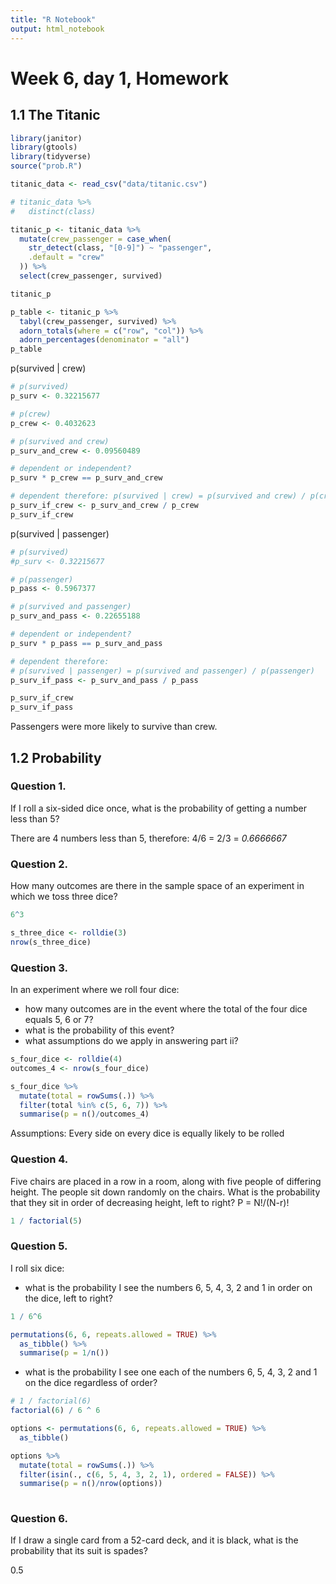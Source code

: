 ```yaml
---
title: "R Notebook"
output: html_notebook
---
```


# Week 6, day 1, Homework

## 1.1 The Titanic
```r
library(janitor)
library(gtools)
library(tidyverse)
source("prob.R")

titanic_data <- read_csv("data/titanic.csv")
```

```r
# titanic_data %>% 
#   distinct(class)

titanic_p <- titanic_data %>% 
  mutate(crew_passenger = case_when(
    str_detect(class, "[0-9]") ~ "passenger",
    .default = "crew"
  )) %>% 
  select(crew_passenger, survived)

titanic_p
```

```r
p_table <- titanic_p %>% 
  tabyl(crew_passenger, survived) %>% 
  adorn_totals(where = c("row", "col")) %>% 
  adorn_percentages(denominator = "all")
p_table
```
p(survived | crew)
```r
# p(survived)
p_surv <- 0.32215677

# p(crew)
p_crew <- 0.4032623

# p(survived and crew)
p_surv_and_crew <- 0.09560489

# dependent or independent?
p_surv * p_crew == p_surv_and_crew

# dependent therefore: p(survived | crew) = p(survived and crew) / p(crew)
p_surv_if_crew <- p_surv_and_crew / p_crew
p_surv_if_crew
```

p(survived | passenger)
```r
# p(survived)
#p_surv <- 0.32215677

# p(passenger)
p_pass <- 0.5967377

# p(survived and passenger)
p_surv_and_pass <- 0.22655188

# dependent or independent?
p_surv * p_pass == p_surv_and_pass

# dependent therefore: 
# p(survived | passenger) = p(survived and passenger) / p(passenger)
p_surv_if_pass <- p_surv_and_pass / p_pass
```

```r
p_surv_if_crew
p_surv_if_pass
```
Passengers were more likely to survive than crew.

## 1.2 Probability

### Question 1.
If I roll a six-sided dice once, what is the probability of getting a number less than 5?

There are 4 numbers less than 5, therefore: 4/6 = 2/3 = *0.6666667*

### Question 2.
How many outcomes are there in the sample space of an experiment in which we toss three dice?
```r
6^3

s_three_dice <- rolldie(3)
nrow(s_three_dice)
```

### Question 3.
In an experiment where we roll four dice:

* how many outcomes are in the event where the total of the four dice equals 5, 6 or 7?
* what is the probability of this event?
* what assumptions do we apply in answering part ii?
```r
s_four_dice <- rolldie(4)
outcomes_4 <- nrow(s_four_dice)

s_four_dice %>% 
  mutate(total = rowSums(.)) %>% 
  filter(total %in% c(5, 6, 7)) %>% 
  summarise(p = n()/outcomes_4)
```
Assumptions: Every side on every dice is equally likely to be rolled

### Question 4.
Five chairs are placed in a row in a room, along with five people of differing height. The people sit down randomly on the chairs. What is the probability that they sit in order of decreasing height, left to right?
P = N!/(N-r)!
```r
1 / factorial(5)
```


### Question 5.
I roll six dice:

* what is the probability I see the numbers 6, 5, 4, 3, 2 and 1 in order on the dice, left to right?
```r
1 / 6^6
```
```r
permutations(6, 6, repeats.allowed = TRUE) %>% 
  as_tibble() %>% 
  summarise(p = 1/n())
```


* what is the probability I see one each of the numbers 6, 5, 4, 3, 2 and 1 on the dice regardless of order?
```r
# 1 / factorial(6)
factorial(6) / 6 ^ 6
```

```r
options <- permutations(6, 6, repeats.allowed = TRUE) %>% 
  as_tibble() 

options %>% 
  mutate(total = rowSums(.)) %>%
  filter(isin(., c(6, 5, 4, 3, 2, 1), ordered = FALSE)) %>% 
  summarise(p = n()/nrow(options))
  
```


### Question 6.
If I draw a single card from a 52-card deck, and it is black, what is the probability that its suit is spades?

0.5



